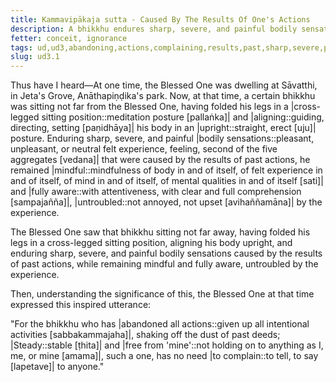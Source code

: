 ```yaml
---
title: Kammavipākaja sutta - Caused By The Results Of One's Actions
description: A bhikkhu endures sharp, severe, and painful bodily sensations caused by the results of past actions, while remaining mindful and fully aware, untroubled by the experience.
fetter: conceit, ignorance
tags: ud,ud3,abandoning,actions,complaining,results,past,sharp,severe,painful, kamma
slug: ud3.1
---
```


Thus have I heard—At one time, the Blessed One was dwelling at Sāvatthi, in Jeta's Grove, Anāthapiṇḍika's park. Now, at that time, a certain bhikkhu was sitting not far from the Blessed One, having folded his legs in a |cross-legged sitting position::meditation posture [pallaṅka]| and |aligning::guiding, directing, setting [paṇidhāya]| his body in an |upright::straight, erect [uju]| posture. Enduring sharp, severe, and painful |bodily sensations::pleasant, unpleasant, or neutral felt experience, feeling, second of the five aggregates [vedana]| that were caused by the results of past actions, he remained |mindful::mindfulness of body in and of itself, of felt experience in and of itself, of mind in and of itself, of mental qualities in and of itself [sati]| and |fully aware::with attentiveness, with clear and full comprehension [sampajañña]|, |untroubled::not annoyed, not upset [avihaññamāna]| by the experience.

The Blessed One saw that bhikkhu sitting not far away, having folded his legs in a cross-legged sitting position, aligning his body upright, and enduring sharp, severe, and painful bodily sensations caused by the results of past actions, while remaining mindful and fully aware, untroubled by the experience.

Then, understanding the significance of this, the Blessed One at that time expressed this inspired utterance:

"For the bhikkhu who has |abandoned all actions::given up all intentional activities [sabbakammajaha]|,
shaking off the dust of past deeds;
|Steady::stable [ṭhita]| and |free from 'mine'::not holding on to anything as I, me, or mine [amama]|, such a one,
has no need |to complain::to tell, to say [lapetave]| to anyone."